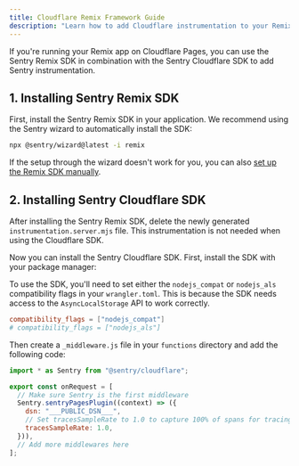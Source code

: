 ```yaml
---
title: Cloudflare Remix Framework Guide
description: "Learn how to add Cloudflare instrumentation to your Remix app."
---
```


If you're running your Remix app on Cloudflare Pages, you can use the Sentry Remix SDK in combination with the Sentry Cloudflare SDK to add Sentry instrumentation.

## 1. Installing Sentry Remix SDK

First, install the Sentry Remix SDK in your application. We recommend using the Sentry wizard to automatically install the SDK:

```bash
npx @sentry/wizard@latest -i remix
```

If the setup through the wizard doesn't work for you, you can also [set up the Remix SDK manually](/platforms/javascript/guides/remix/manual-setup/).

## 2. Installing Sentry Cloudflare SDK

After installing the Sentry Remix SDK, delete the newly generated `instrumentation.server.mjs` file. This instrumentation is not needed when using the Cloudflare SDK.

Now you can install the Sentry Cloudflare SDK. First, install the SDK with your package manager:

<PlatformContent includePath="getting-started-install" />

To use the SDK, you'll need to set either the `nodejs_compat` or `nodejs_als` compatibility flags in your `wrangler.toml`. This is because the SDK
needs access to the `AsyncLocalStorage` API to work correctly.

```toml {filename:wrangler.toml}
compatibility_flags = ["nodejs_compat"]
# compatibility_flags = ["nodejs_als"]
```

Then create a `_middleware.js` file in your `functions` directory and add the following code:

```javascript {filename:functions/_middleware.js}
import * as Sentry from "@sentry/cloudflare";

export const onRequest = [
  // Make sure Sentry is the first middleware
  Sentry.sentryPagesPlugin((context) => ({
    dsn: "___PUBLIC_DSN___",
    // Set tracesSampleRate to 1.0 to capture 100% of spans for tracing.
    tracesSampleRate: 1.0,
  })),
  // Add more middlewares here
];
```
